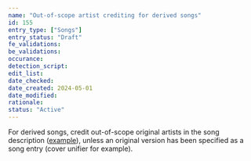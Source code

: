 ```yaml
---
name: "Out-of-scope artist crediting for derived songs"
id: 155
entry_type: ["Songs"]
entry_status: "Draft"
fe_validations:
be_validations:
occurance:
detection_script:
edit_list:
date_checked:
date_created: 2024-05-01
date_modified:
rationale:
status: "Active"
---
```

For derived songs, credit out-of-scope original artists in the song description ([example](https://vocadb.net/S/604363)), unless an original version has been specified as a song entry (cover unifier for example).
